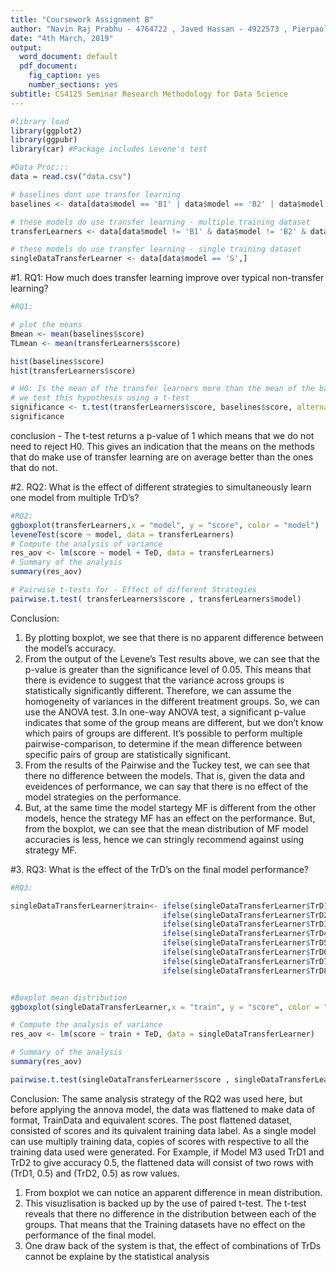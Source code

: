 ```yaml
---
title: "Coursework Assignment B"
author: "Navin Raj Prabhu - 4764722 , Javed Hassan - 4922573 , Pierpaolo Lucarelli - 4900626"
date: "4th March, 2019"
output:
  word_document: default
  pdf_document:
    fig_caption: yes
    number_sections: yes
subtitle: CS4125 Seminar Research Methodology for Data Science
---
```


```r
#library load
library(ggplot2)
library(ggpubr)
library(car) #Package includes Levene's test 

```

```r
#Data Proc:::
data = read.csv("data.csv")

# baselines dont use transfer learning
baselines <- data[data$model == 'B1' | data$model == 'B2' | data$model == 'B3',]

# these models do use transfer learning - multiple training dataset
transferLearners <- data[data$model != 'B1' & data$model != 'B2' & data$model != 'B3' & data$model != 'S',]

# these models do use transfer learning - single training dataset
singleDataTransferLearner <- data[data$model == 'S',]

```

#1. RQ1: How much does transfer learning improve over typical non-transfer learning?

```r

#RQ1:

# plot the means
Bmean <- mean(baselines$score)
TLmean <- mean(transferLearners$score)

hist(baselines$score)
hist(transferLearners$score)

# H0: Is the mean of the transfer learners more than the mean of the baseline scores?
# we test this hypothesis using a t-test
significance <- t.test(transferLearners$score, baselines$score, alternative="greater")
significance
```
conclusion - The t-test returns a p-value of 1 which means that we do not need to reject H0. This gives an indication that the means on the methods that do make use of transfer learning are on average better than the ones that do not. 


#2. RQ2: What is the effect of different strategies to simultaneously learn one model from multiple TrD's?
```r
#RQ2:
ggboxplot(transferLearners,x = "model", y = "score", color = "model")
leveneTest(score ~ model, data = transferLearners)
# Compute the analysis of variance
res_aov <- lm(score ~ model + TeD, data = transferLearners)
# Summary of the analysis
summary(res_aov)

# Pairwise t-tests for - Effect of different Strategies
pairwise.t.test( transferLearners$score , transferLearners$model)

```
Conclusion:

1. By plotting boxplot, we see that there is no apparent difference between the model's accuracy.
2. From the output of the Levene's Test results above, we can see that the p-value is greater than the significance level of 0.05. This means that there is evidence to suggest that the variance across groups is statistically significantly different. Therefore, we can assume the homogeneity of variances in the different treatment groups. So, we can use the ANOVA test.
3.In one-way ANOVA test, a significant p-value indicates that some of the group means are different, but we don’t know which pairs of groups are different. It’s possible to perform multiple pairwise-comparison, to determine if the mean difference between specific pairs of group are statistically significant.
4. From the results of the Pairwise and the Tuckey test, we can see that there no difference between the models. That is, given the data and eveidences of performance, we can say that there is no effect of the model strategies on the performance.
5. But, at the same time the model startegy MF is different from the other models, hence the strategy MF has an effect on the performance. But, from the boxplot, we can see that the mean distribution of MF model accuracies is less, hence we can stringly recommend against using strategy MF.


#3. RQ3: What is the effect of the TrD's on the final model performance?
```r
#RQ3:

singleDataTransferLearner$train<- ifelse(singleDataTransferLearner$TrD1==1, 'TrD1',       
                                  ifelse(singleDataTransferLearner$TrD2==1, 'TrD2', 
                                  ifelse(singleDataTransferLearner$TrD3==1, 'TrD3', 
                                  ifelse(singleDataTransferLearner$TrD4==1, 'TrD4',
                                  ifelse(singleDataTransferLearner$TrD5==1, 'TrD5', 
                                  ifelse(singleDataTransferLearner$TrD6==1, 'TrD6',
                                  ifelse(singleDataTransferLearner$TrD7==1, 'TrD7',
                                  ifelse(singleDataTransferLearner$TrD8==1, 'TrD8', 1))))))))


#Boxplot mean distribution
ggboxplot(singleDataTransferLearner,x = "train", y = "score", color = "train")

# Compute the analysis of variance
res_aov <- lm(score ~ train + TeD, data = singleDataTransferLearner)

# Summary of the analysis
summary(res_aov)

pairwise.t.test(singleDataTransferLearner$score , singleDataTransferLearner$train)

```
Conclusion:
The same analysis strategy of the RQ2 was used here, but before applying the annova model, the data was flattened to make data of format, TrainData and equivalent scores. The post flattened dataset, consisted of scores and its quivalent training data label. As a single model can use multiply training data, copies of scores with respective to all the training data used were generated. For Example, if Model M3 used TrD1  and TrD2 to give accuracy 0.5, the flattened data will consist of two rows with (TrD1, 0.5) and (TrD2, 0.5) as row values.

1. From boxplot we can notice an apparent difference in mean distribution.
2. This visuzlisation is backed up by the use of paired t-test. The t-test reveals that there no difference in the distribution between each of the groups. That means that the Training datasets have no effect on the performance of the final model.
3. One draw back of the system is that, the effect of combinations of TrDs cannot be explaine by the statistical analysis





